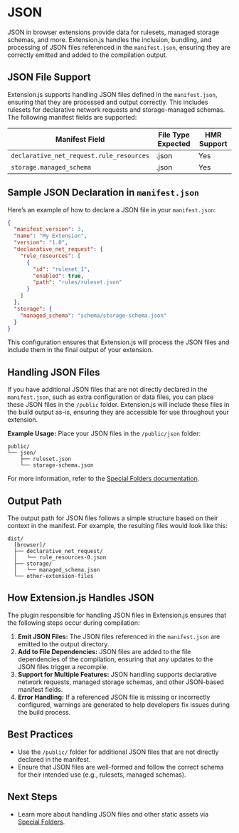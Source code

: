
<AvatarImage icon="json" />

# JSON

JSON in browser extensions provide data for rulesets, managed storage schemas, and more. Extension.js handles the inclusion, bundling, and processing of JSON files referenced in the `manifest.json`, ensuring they are correctly emitted and added to the compilation output.

## JSON File Support

Extension.js supports handling JSON files defined in the `manifest.json`, ensuring that they are processed and output correctly. This includes rulesets for declarative network requests and storage-managed schemas. The following manifest fields are supported:

| Manifest Field                           | File Type Expected | HMR Support |
| ---------------------------------------- | ------------------ | ----------- |
| `declarative_net_request.rule_resources` | .json              | Yes         |
| `storage.managed_schema`                 | .json              | Yes         |

## Sample JSON Declaration in `manifest.json`

Here’s an example of how to declare a JSON file in your `manifest.json`:

```json
{
  "manifest_version": 3,
  "name": "My Extension",
  "version": "1.0",
  "declarative_net_request": {
    "rule_resources": [
      {
        "id": "ruleset_1",
        "enabled": true,
        "path": "rules/ruleset.json"
      }
    ]
  },
  "storage": {
    "managed_schema": "schema/storage-schema.json"
  }
}
```

This configuration ensures that Extension.js will process the JSON files and include them in the final output of your extension.

## Handling JSON Files

If you have additional JSON files that are not directly declared in the `manifest.json`, such as extra configuration or data files, you can place these JSON files in the `/public` folder. Extension.js will include these files in the build output as-is, ensuring they are accessible for use throughout your extension.

**Example Usage:**
Place your JSON files in the `/public/json` folder:

```plaintext
public/
└── json/
    ├── ruleset.json
    └── storage-schema.json
```

For more information, refer to the [Special Folders documentation](../features/special-folders.mdx).

## Output Path

The output path for JSON files follows a simple structure based on their context in the manifest. For example, the resulting files would look like this:

```plaintext
dist/
  [browser]/
  ├── declarative_net_request/
  │   └── rule_resources-0.json
  ├── storage/
  │   └── managed_schema.json
  └── other-extension-files
```

## How Extension.js Handles JSON

The plugin responsible for handling JSON files in Extension.js ensures that the following steps occur during compilation:

1. **Emit JSON Files:** The JSON files referenced in the `manifest.json` are emitted to the output directory.
2. **Add to File Dependencies:** JSON files are added to the file dependencies of the compilation, ensuring that any updates to the JSON files trigger a recompile.
3. **Support for Multiple Features:** JSON handling supports declarative network requests, managed storage schemas, and other JSON-based manifest fields.
4. **Error Handling:** If a referenced JSON file is missing or incorrectly configured, warnings are generated to help developers fix issues during the build process.

## Best Practices

- Use the `/public/` folder for additional JSON files that are not directly declared in the manifest.
- Ensure that JSON files are well-formed and follow the correct schema for their intended use (e.g., rulesets, managed schemas).

## Next Steps

- Learn more about handling JSON files and other static assets via [Special Folders](../features/special-folders.mdx).
